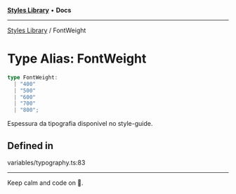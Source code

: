 
<Meta title="Libs/Styles/type-aliases/FontWeight" />



[**Styles Library**](/?path=/docs/libs-styles-overview--page) • **Docs**

***

[Styles Library](/?path=/docs/libs-styles-overview--page) / FontWeight

# Type Alias: FontWeight

```ts
type FontWeight: 
  | "400"
  | "500"
  | "600"
  | "700"
  | "800";
```

Espessura da tipografia disponivel no style-guide.

## Defined in

variables/typography.ts:83


***

Keep calm and code on 🤘.